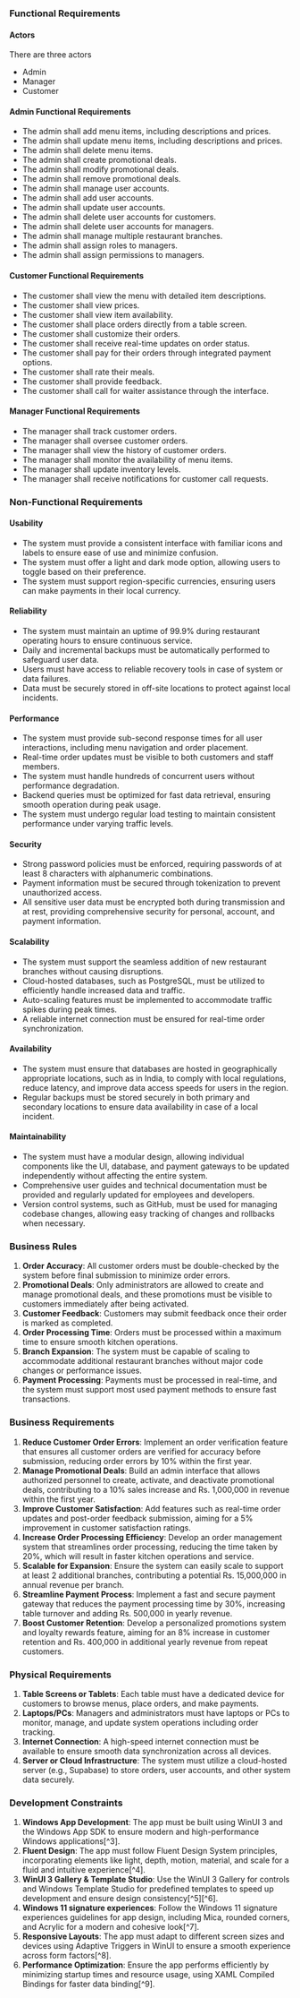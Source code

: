 ### Functional Requirements

#### Actors

There are three actors

- Admin
- Manager
- Customer

#### Admin Functional Requirements

- The admin shall add menu items, including descriptions and prices.
- The admin shall update menu items, including descriptions and prices.
- The admin shall delete menu items.
- The admin shall create promotional deals.
- The admin shall modify promotional deals.
- The admin shall remove promotional deals.
- The admin shall manage user accounts.
- The admin shall add user accounts.
- The admin shall update user accounts.
- The admin shall delete user accounts for customers.
- The admin shall delete user accounts for managers.
- The admin shall manage multiple restaurant branches.
- The admin shall assign roles to managers.
- The admin shall assign permissions to managers.

#### Customer Functional Requirements

- The customer shall view the menu with detailed item descriptions.
- The customer shall view prices.
- The customer shall view item availability.
- The customer shall place orders directly from a table screen.
- The customer shall customize their orders.
- The customer shall receive real-time updates on order status.
- The customer shall pay for their orders through integrated payment options.
- The customer shall rate their meals.
- The customer shall provide feedback.
- The customer shall call for waiter assistance through the interface.

#### Manager Functional Requirements

- The manager shall track customer orders.
- The manager shall oversee customer orders.
- The manager shall view the history of customer orders.
- The manager shall monitor the availability of menu items.
- The manager shall update inventory levels.
- The manager shall receive notifications for customer call requests.

### Non-Functional Requirements

#### Usability

- The system must provide a consistent interface with familiar icons and labels to ensure ease of use and minimize confusion.
- The system must offer a light and dark mode option, allowing users to toggle based on their preference.
- The system must support region-specific currencies, ensuring users can make payments in their local currency.

#### Reliability

- The system must maintain an uptime of 99.9% during restaurant operating hours to ensure continuous service.
- Daily and incremental backups must be automatically performed to safeguard user data.
- Users must have access to reliable recovery tools in case of system or data failures.
- Data must be securely stored in off-site locations to protect against local incidents.

#### Performance

- The system must provide sub-second response times for all user interactions, including menu navigation and order placement.
- Real-time order updates must be visible to both customers and staff members.
- The system must handle hundreds of concurrent users without performance degradation.
- Backend queries must be optimized for fast data retrieval, ensuring smooth operation during peak usage.
- The system must undergo regular load testing to maintain consistent performance under varying traffic levels.

#### Security

- Strong password policies must be enforced, requiring passwords of at least 8 characters with alphanumeric combinations.
- Payment information must be secured through tokenization to prevent unauthorized access.
- All sensitive user data must be encrypted both during transmission and at rest, providing comprehensive security for personal, account, and payment information.

#### Scalability

- The system must support the seamless addition of new restaurant branches without causing disruptions.
- Cloud-hosted databases, such as PostgreSQL, must be utilized to efficiently handle increased data and traffic.
- Auto-scaling features must be implemented to accommodate traffic spikes during peak times.
- A reliable internet connection must be ensured for real-time order synchronization.

#### Availability

- The system must ensure that databases are hosted in geographically appropriate locations, such as in India, to comply with local regulations, reduce latency, and improve data access speeds for users in the region.
- Regular backups must be stored securely in both primary and secondary locations to ensure data availability in case of a local incident.

#### Maintainability

- The system must have a modular design, allowing individual components like the UI, database, and payment gateways to be updated independently without affecting the entire system.
- Comprehensive user guides and technical documentation must be provided and regularly updated for employees and developers.
- Version control systems, such as GitHub, must be used for managing codebase changes, allowing easy tracking of changes and rollbacks when necessary.

### Business Rules

1. **Order Accuracy**: All customer orders must be double-checked by the system before final submission to minimize order errors.
2. **Promotional Deals**: Only administrators are allowed to create and manage promotional deals, and these promotions must be visible to customers immediately after being activated.
3. **Customer Feedback**: Customers may submit feedback once their order is marked as completed.
4. **Order Processing Time**: Orders must be processed within a maximum time to ensure smooth kitchen operations.
5. **Branch Expansion**: The system must be capable of scaling to accommodate additional restaurant branches without major code changes or performance issues.
6. **Payment Processing**: Payments must be processed in real-time, and the system must support most used payment methods to ensure fast transactions.

### Business Requirements

1. **Reduce Customer Order Errors**: Implement an order verification feature that ensures all customer orders are verified for accuracy before submission, reducing order errors by 10% within the first year.
2. **Manage Promotional Deals**: Build an admin interface that allows authorized personnel to create, activate, and deactivate promotional deals, contributing to a 10% sales increase and Rs. 1,000,000 in revenue within the first year.
3. **Improve Customer Satisfaction**: Add features such as real-time order updates and post-order feedback submission, aiming for a 5% improvement in customer satisfaction ratings.
4. **Increase Order Processing Efficiency**: Develop an order management system that streamlines order processing, reducing the time taken by 20%, which will result in faster kitchen operations and service.
5. **Scalable for Expansion**: Ensure the system can easily scale to support at least 2 additional branches, contributing a potential Rs. 15,000,000 in annual revenue per branch.
6. **Streamline Payment Process**: Implement a fast and secure payment gateway that reduces the payment processing time by 30%, increasing table turnover and adding Rs. 500,000 in yearly revenue.
7. **Boost Customer Retention**: Develop a personalized promotions system and loyalty rewards feature, aiming for an 8% increase in customer retention and Rs. 400,000 in additional yearly revenue from repeat customers.

### Physical Requirements

1. **Table Screens or Tablets**: Each table must have a dedicated device for customers to browse menus, place orders, and make payments.
2. **Laptops/PCs**: Managers and administrators must have laptops or PCs to monitor, manage, and update system operations including order tracking.
3. **Internet Connection**: A high-speed internet connection must be available to ensure smooth data synchronization across all devices.
4. **Server or Cloud Infrastructure**: The system must utilize a cloud-hosted server (e.g., Supabase) to store orders, user accounts, and other system data securely.

### Development Constraints

1. **Windows App Development**: The app must be built using WinUI 3 and the Windows App SDK to ensure modern and high-performance Windows applications[^3].
2. **Fluent Design**: The app must follow Fluent Design System principles, incorporating elements like light, depth, motion, material, and scale for a fluid and intuitive experience[^4].
3. **WinUI 3 Gallery & Template Studio**: Use the WinUI 3 Gallery for controls and Windows Template Studio for predefined templates to speed up development and ensure design consistency[^5][^6].
4. **Windows 11 signature experiences**: Follow the Windows 11 signature experiences guidelines for app design, including Mica, rounded corners, and Acrylic for a modern and cohesive look[^7].
5. **Responsive Layouts**: The app must adapt to different screen sizes and devices using Adaptive Triggers in WinUI to ensure a smooth experience across form factors[^8].
6. **Performance Optimization**: Ensure the app performs efficiently by minimizing startup times and resource usage, using XAML Compiled Bindings for faster data binding[^9].

